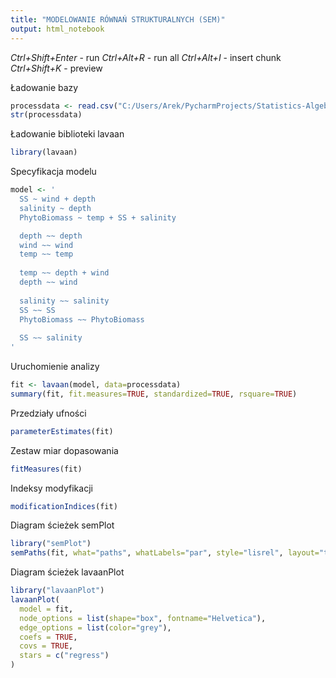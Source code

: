 ```yaml
---
title: "MODELOWANIE RÓWNAŃ STRUKTURALNYCH (SEM)"
output: html_notebook
---
```


 *Ctrl+Shift+Enter* - run
 *Ctrl+Alt+R* - run all
 *Ctrl+Alt+I* - insert chunk
 *Ctrl+Shift+K* - preview

Ładowanie bazy
```r
processdata <- read.csv("C:/Users/Arek/PycharmProjects/Statistics-Algebra/Lab11 - SEM/VLagun_sem.csv")
str(processdata)
```
Ładowanie biblioteki lavaan
```r
library(lavaan)
```
Specyfikacja modelu
```r
model <- '
  SS ~ wind + depth
  salinity ~ depth
  PhytoBiomass ~ temp + SS + salinity 

  depth ~~ depth
  wind ~~ wind
  temp ~~ temp
  
  temp ~~ depth + wind
  depth ~~ wind
  
  salinity ~~ salinity
  SS ~~ SS
  PhytoBiomass ~~ PhytoBiomass
  
  SS ~~ salinity
'
```
Uruchomienie analizy
```r
fit <- lavaan(model, data=processdata)
summary(fit, fit.measures=TRUE, standardized=TRUE, rsquare=TRUE)
```
Przedziały ufności
```r
parameterEstimates(fit)
```
Zestaw miar dopasowania
```r
fitMeasures(fit)
```
Indeksy modyfikacji
```r
modificationIndices(fit)
```
Diagram ścieżek semPlot
```r
library("semPlot")
semPaths(fit, what="paths", whatLabels="par", style="lisrel", layout="tree", rotation=2)
```
Diagram ścieżek lavaanPlot
```r
library("lavaanPlot")
lavaanPlot(
  model = fit,
  node_options = list(shape="box", fontname="Helvetica"),
  edge_options = list(color="grey"),
  coefs = TRUE,
  covs = TRUE,
  stars = c("regress")
)
```

